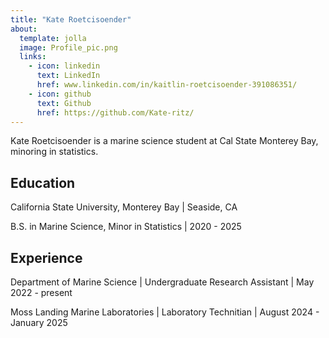 ```yaml
---
title: "Kate Roetcisoender"
about:
  template: jolla
  image: Profile_pic.png
  links:
    - icon: linkedin
      text: LinkedIn
      href: www.linkedin.com/in/kaitlin-roetcisoender-391086351/
    - icon: github
      text: Github
      href: https://github.com/Kate-ritz/
---
```


Kate Roetcisoender is a marine science student at Cal State Monterey Bay, minoring in statistics.

## Education

California State University, Monterey Bay \| Seaside, CA

B.S. in Marine Science, Minor in Statistics \| 2020 - 2025

## Experience

Department of Marine Science \| Undergraduate Research Assistant \| May 2022 - present

Moss Landing Marine Laboratories \| Laboratory Technitian \| August 2024 - January 2025



